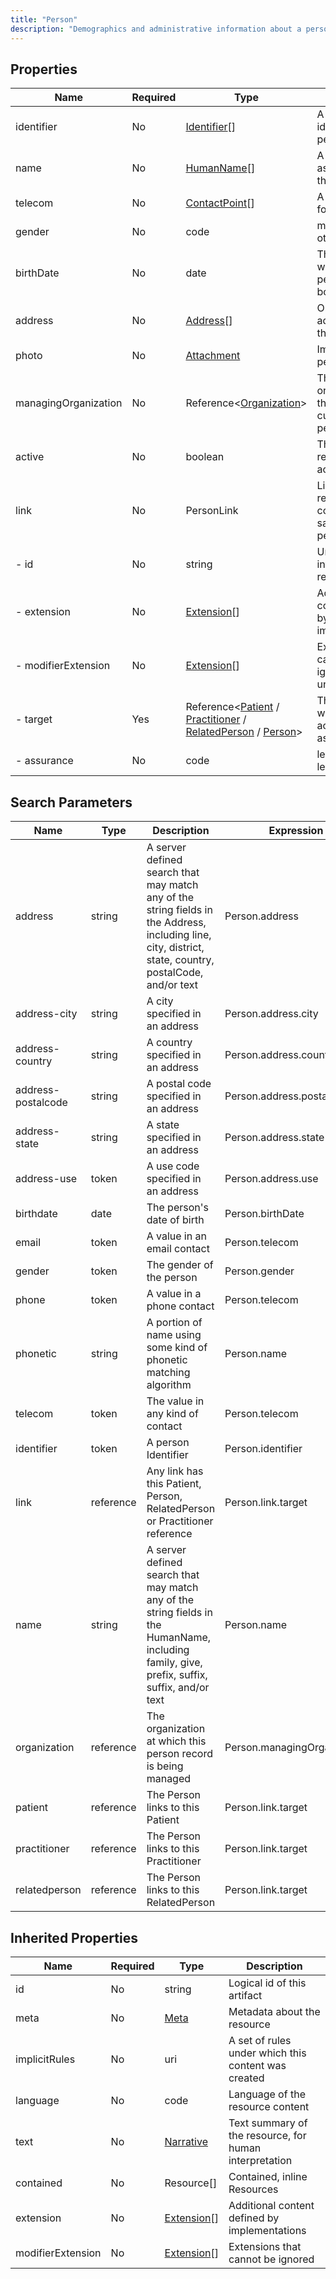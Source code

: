 ```yaml
---
title: "Person"
description: "Demographics and administrative information about a person independent of a specific health-related context."
---
```


## Properties

| Name                 | Required | Type                                                                                                                                                                                                                                   | Description                                                 |
| -------------------- | -------- | -------------------------------------------------------------------------------------------------------------------------------------------------------------------------------------------------------------------------------------- | ----------------------------------------------------------- |
| identifier           | No       | [Identifier](/medical-api/fhir/data-types/identifier)[]                                                                                                                                                                                | A human identifier for this person                          |
| name                 | No       | [HumanName](/medical-api/fhir/data-types/humanname)[]                                                                                                                                                                                  | A name associated with the person                           |
| telecom              | No       | [ContactPoint](/medical-api/fhir/data-types/contactpoint)[]                                                                                                                                                                            | A contact detail for the person                             |
| gender               | No       | code                                                                                                                                                                                                                                   | male / female / other / unknown                             |
| birthDate            | No       | date                                                                                                                                                                                                                                   | The date on which the person was born                       |
| address              | No       | [Address](/medical-api/fhir/data-types/address)[]                                                                                                                                                                                      | One or more addresses for the person                        |
| photo                | No       | [Attachment](/medical-api/fhir/data-types/attachment)                                                                                                                                                                                  | Image of the person                                         |
| managingOrganization | No       | Reference&lt;[Organization](/medical-api/fhir/resources/organization)&gt;                                                                                                                                                              | The organization that is the custodian of the person record |
| active               | No       | boolean                                                                                                                                                                                                                                | This person's record is in active use                       |
| link                 | No       | PersonLink                                                                                                                                                                                                                             | Link to a resource that concerns the same actual person     |
| - id                 | No       | string                                                                                                                                                                                                                                 | Unique id for inter-element referencing                     |
| - extension          | No       | [Extension](/medical-api/fhir/data-types/extension)[]                                                                                                                                                                                  | Additional content defined by implementations               |
| - modifierExtension  | No       | [Extension](/medical-api/fhir/data-types/extension)[]                                                                                                                                                                                  | Extensions that cannot be ignored even if unrecognized      |
| - target             | Yes      | Reference&lt;[Patient](/medical-api/fhir/resources/patient) / [Practitioner](/medical-api/fhir/resources/practitioner) / [RelatedPerson](/medical-api/fhir/resources/relatedperson) / [Person](/medical-api/fhir/resources/person)&gt; | The resource to which this actual person is associated      |
| - assurance          | No       | code                                                                                                                                                                                                                                   | level1 / level2 / level3 / level4                           |

## Search Parameters

| Name               | Type      | Description                                                                                                                                             | Expression                  |
| ------------------ | --------- | ------------------------------------------------------------------------------------------------------------------------------------------------------- | --------------------------- |
| address            | string    | A server defined search that may match any of the string fields in the Address, including line, city, district, state, country, postalCode, and/or text | Person.address              |
| address-city       | string    | A city specified in an address                                                                                                                          | Person.address.city         |
| address-country    | string    | A country specified in an address                                                                                                                       | Person.address.country      |
| address-postalcode | string    | A postal code specified in an address                                                                                                                   | Person.address.postalCode   |
| address-state      | string    | A state specified in an address                                                                                                                         | Person.address.state        |
| address-use        | token     | A use code specified in an address                                                                                                                      | Person.address.use          |
| birthdate          | date      | The person's date of birth                                                                                                                              | Person.birthDate            |
| email              | token     | A value in an email contact                                                                                                                             | Person.telecom              |
| gender             | token     | The gender of the person                                                                                                                                | Person.gender               |
| phone              | token     | A value in a phone contact                                                                                                                              | Person.telecom              |
| phonetic           | string    | A portion of name using some kind of phonetic matching algorithm                                                                                        | Person.name                 |
| telecom            | token     | The value in any kind of contact                                                                                                                        | Person.telecom              |
| identifier         | token     | A person Identifier                                                                                                                                     | Person.identifier           |
| link               | reference | Any link has this Patient, Person, RelatedPerson or Practitioner reference                                                                              | Person.link.target          |
| name               | string    | A server defined search that may match any of the string fields in the HumanName, including family, give, prefix, suffix, suffix, and/or text           | Person.name                 |
| organization       | reference | The organization at which this person record is being managed                                                                                           | Person.managingOrganization |
| patient            | reference | The Person links to this Patient                                                                                                                        | Person.link.target          |
| practitioner       | reference | The Person links to this Practitioner                                                                                                                   | Person.link.target          |
| relatedperson      | reference | The Person links to this RelatedPerson                                                                                                                  | Person.link.target          |

## Inherited Properties

| Name              | Required | Type                                                  | Description                                            |
| ----------------- | -------- | ----------------------------------------------------- | ------------------------------------------------------ |
| id                | No       | string                                                | Logical id of this artifact                            |
| meta              | No       | [Meta](/medical-api/fhir/data-types/meta)             | Metadata about the resource                            |
| implicitRules     | No       | uri                                                   | A set of rules under which this content was created    |
| language          | No       | code                                                  | Language of the resource content                       |
| text              | No       | [Narrative](/medical-api/fhir/data-types/narrative)   | Text summary of the resource, for human interpretation |
| contained         | No       | Resource[]                                            | Contained, inline Resources                            |
| extension         | No       | [Extension](/medical-api/fhir/data-types/extension)[] | Additional content defined by implementations          |
| modifierExtension | No       | [Extension](/medical-api/fhir/data-types/extension)[] | Extensions that cannot be ignored                      |
